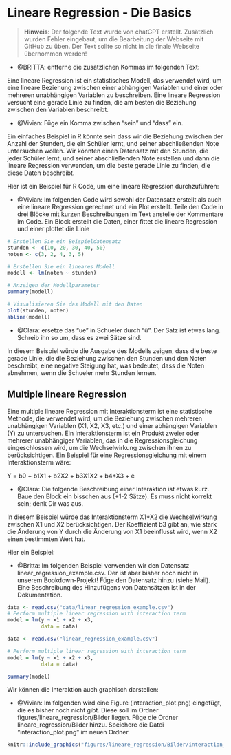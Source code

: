 # Lineare Regression - Die Basics

> **Hinweis**: Der folgende Text wurde von chatGPT erstellt. Zusätzlich wurden Fehler
eingebaut, um die Bearbeitung der Webseite mit GitHub zu üben. Der Text sollte so nicht
in die finale Webseite übernommen werden!

- @BRITTA: entferne die zusätzlichen Kommas im folgenden Text:

Eine lineare Regression ist ein statistisches Modell, das verwendet wird, um eine lineare Beziehung zwischen einer abhängigen Variablen und einer oder mehreren unabhängigen Variablen zu beschreiben. Eine lineare Regression versucht eine gerade Linie zu finden, die am besten die Beziehung zwischen den Variablen beschreibt.

- @Vivian: Füge ein Komma zwischen "sein" und "dass" ein.

Ein einfaches Beispiel in R könnte sein dass wir die Beziehung zwischen der Anzahl der Stunden, die ein Schüler lernt, und seiner abschließenden Note untersuchen wollen. Wir könnten einen Datensatz mit den Stunden, die jeder Schüler lernt, und seiner abschließenden Note erstellen und dann die lineare Regression verwenden, um die beste gerade Linie zu finden, die diese Daten beschreibt.

Hier ist ein Beispiel für R Code, um eine lineare Regression durchzuführen:

- @Vivian: Im folgenden Code wird sowohl der Datensatz erstellt als auch eine
lineare Regression gerechnet und ein Plot erstellt. Teile den Code in drei Blöcke
mit kurzen Beschreibungen im Text anstelle der Kommentare im Code. Ein Block erstellt
die Daten, einer fittet die lineare Regression und einer plottet die Linie

```{r}
# Erstellen Sie ein Beispieldatensatz
stunden <- c(10, 20, 30, 40, 50)
noten <- c(3, 2, 4, 3, 5)

# Erstellen Sie ein lineares Modell
modell <- lm(noten ~ stunden)

# Anzeigen der Modellparameter
summary(modell)

# Visualisieren Sie das Modell mit den Daten
plot(stunden, noten)
abline(modell)
```

- @Clara: ersetze das "ue" in Schueler durch "ü". Der Satz ist etwas lang. Schreib ihn so um, dass es zwei Sätze sind.

In diesem Beispiel würde die Ausgabe des Modells zeigen, dass die beste gerade Linie, die die Beziehung zwischen den Stunden und den Noten beschreibt, eine negative Steigung hat, was bedeutet, dass die Noten abnehmen, wenn die Schueler mehr Stunden lernen.

## Multiple lineare Regression

Eine multiple lineare Regression mit Interaktionsterm ist eine statistische Methode, die verwendet wird, um die Beziehung zwischen mehreren unabhängigen Variablen (X1, X2, X3, etc.) und einer abhängigen Variablen (Y) zu untersuchen. Ein Interaktionsterm ist ein Produkt zweier oder mehrerer unabhängiger Variablen, das in die Regressionsgleichung eingeschlossen wird, um die Wechselwirkung zwischen ihnen zu berücksichtigen. Ein Beispiel für eine Regressionsgleichung mit einem Interaktionsterm wäre:

Y = b0 + b1X1 + b2X2 + b3X1X2 + b4*X3 + e

- @Clara: Die folgende Beschreibung einer Interaktion ist etwas kurz. Baue den Block ein bisschen aus (+1-2 Sätze). Es muss nicht korrekt sein; denk Dir was aus.

In diesem Beispiel würde das Interaktionsterm X1*X2 die Wechselwirkung zwischen X1 und X2 berücksichtigen. Der Koeffizient b3 gibt an, wie stark die Änderung von Y durch die Änderung von X1 beeinflusst wird, wenn X2 einen bestimmten Wert hat.

Hier ein Beispiel:

- @Britta: Im folgenden Beispiel verwenden wir den Datensatz linear_regression_example.csv. Der ist aber bisher noch nicht in unserem Bookdown-Projekt! Füge den Datensatz hinzu (siehe Mail). Eine Beschreibung des Hinzufügens von Datensätzen ist in der Dokumentation.  

```{r, echo=FALSE}
data <- read.csv("data/linear_regression_example.csv")
# Perform multiple linear regression with interaction term
model = lm(y ~ x1 + x2 + x3, 
           data = data)
```


```{r, eval = FALSE}
data <- read.csv("linear_regression_example.csv")

# Perform multiple linear regression with interaction term
model = lm(y ~ x1 + x2 + x3, 
           data = data)
```
```{r}
summary(model)
```

Wir können die Interaktion auch graphisch darstellen:

- @Vivian: Im folgenden wird eine Figure (interaction_plot.png) eingefügt, die es bisher noch nicht gibt. Diese soll im Ordner figures/lineare_regression/Bilder liegen. Füge die Ordner lineare_regression/Bilder hinzu. Speichere die Datei "interaction_plot.png" im neuen Ordner.

```{r, out.width = "500px", echo=FALSE, fig.align='center'}
knitr::include_graphics("figures/lineare_regression/Bilder/interaction_plot.png")
```
